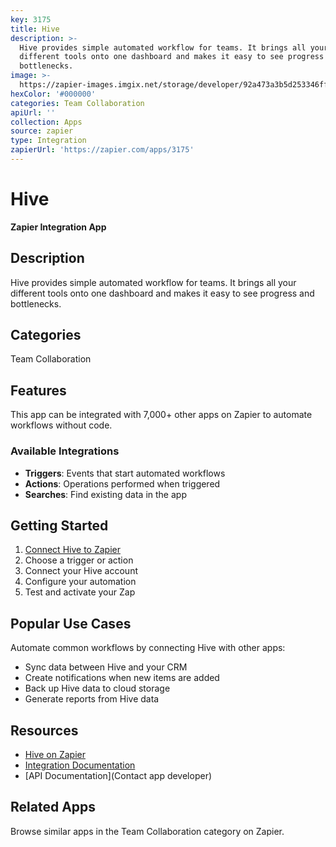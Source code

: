 ```yaml
---
key: 3175
title: Hive
description: >-
  Hive provides simple automated workflow for teams. It brings all your
  different tools onto one dashboard and makes it easy to see progress and
  bottlenecks.
image: >-
  https://zapier-images.imgix.net/storage/developer/92a473a3b5d253346ff48562746a9345.png?auto=format%2Ccompress&ixlib=python-3.0.0&q=50
hexColor: '#000000'
categories: Team Collaboration
apiUrl: ''
collection: Apps
source: zapier
type: Integration
zapierUrl: 'https://zapier.com/apps/3175'
---
```

# Hive

**Zapier Integration App**

## Description

Hive provides simple automated workflow for teams. It brings all your different tools onto one dashboard and makes it easy to see progress and bottlenecks.

## Categories

Team Collaboration

## Features

This app can be integrated with 7,000+ other apps on Zapier to automate workflows without code.

### Available Integrations

- **Triggers**: Events that start automated workflows
- **Actions**: Operations performed when triggered
- **Searches**: Find existing data in the app

## Getting Started

1. [Connect Hive to Zapier](https://zapier.com/apps/3175)
2. Choose a trigger or action
3. Connect your Hive account
4. Configure your automation
5. Test and activate your Zap

## Popular Use Cases

Automate common workflows by connecting Hive with other apps:

- Sync data between Hive and your CRM
- Create notifications when new items are added
- Back up Hive data to cloud storage
- Generate reports from Hive data

## Resources

- [Hive on Zapier](https://zapier.com/apps/3175)
- [Integration Documentation](https://zapier.com/apps/3175/integrations)
- [API Documentation](Contact app developer)

## Related Apps

Browse similar apps in the Team Collaboration category on Zapier.
